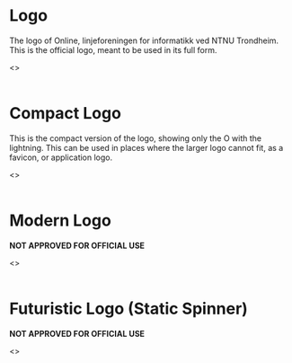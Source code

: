 
<Meta title="Logo" component={ModernLogo} />

# Logo

The logo of Online, linjeforeningen for informatikk ved NTNU Trondheim.  
This is the official logo, meant to be used in its full form.

<Preview>
  <Story name="Logo">
    <>
      <Logo width="400px" />
      <br />
      <br />
      <Logo width={500} primaryColor={colors.error} secondaryColor="#0A94C2" />
    </>
  </Story>
</Preview>

<Props of={Logo} />

# Compact Logo

This is the compact version of the logo, showing only the O with the lightning.
This can be used in places where the larger logo cannot fit, as a favicon, or application logo.

<Preview>
  <Story name="Compact Logo">
    <>
      <CompactLogo width="150px" />
      <br />
      <br />
      <CompactLogo width={200} primaryColor={colors.error} secondaryColor="#0A94C2" />
    </>
  </Story>
</Preview>

<Props of={CompactLogo} />

# Modern Logo

**NOT APPROVED FOR OFFICIAL USE**

<Preview>
  <Story name="Modern Logo">
    <>
      <ModernLogo width="150px" />
      <br />
      <br />
      <ModernLogo width={200} primaryColor={colors.error} secondaryColor="#0A94C2" />
    </>
  </Story>
</Preview>

<Props of={ModernLogo} />

# Futuristic Logo (Static Spinner)

**NOT APPROVED FOR OFFICIAL USE**

<Preview>
  <Story name="Static Spinner Logo">
    <>
      <StaticSpinnerLogo width="150px" />
      <br />
      <br />
      <StaticSpinnerLogo width={200} primaryColor={colors.error} secondaryColor="#0A94C2" />
    </>
  </Story>
</Preview>

<Props of={StaticSpinnerLogo} />
